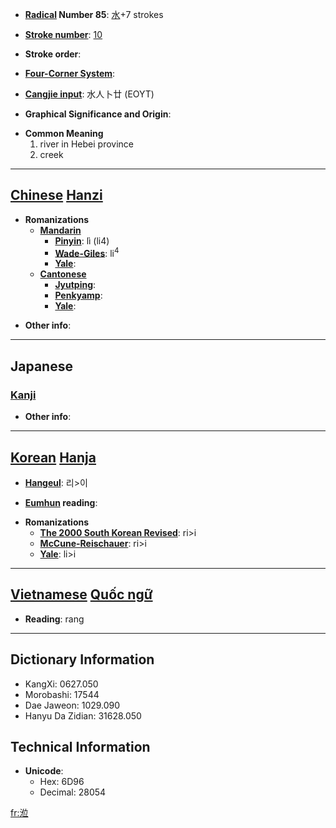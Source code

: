 * '''[[Wiktionary:Chinese radical index| Radical]] Number 85''': [[Wiktionary:Chinese radical index 水|水]]+7 strokes

* '''[[Wiktionary:Chinese total strokes index|Stroke number]]''': [[Wiktionary:Chinese total strokes index 10|10]]

* '''Stroke order''': 

* '''[[Wiktionary:Chinese four corner index|Four-Corner System]]''': 

* '''[[Wiktionary:Chinese Cangjie index|Cangjie input]]''': 水人卜廿 (EOYT)

* '''Graphical Significance and Origin''': 

* '''Common Meaning'''
*#river in Hebei province
*# creek


----

== [[Chinese]] [[Hanzi]] ==

* '''Romanizations'''
** '''[[Mandarin]]'''
*** '''[[Pinyin]]''': lì (li4)
*** '''[[Wade-Giles]]''': li<sup>4</sup>
*** '''[[Yale]]''': 
** '''[[Cantonese]]'''
*** '''[[Jyutping]]''':
*** '''[[Penkyamp]]''': 
*** '''[[Yale]]''': 

* '''Other info''': 

----

==Japanese==
===[[Kanji]]===
{{kanji|on readings=[[れい]] (rei), [[らい]] (rai), [[り]] (ri)|kun readings=[[のぞむ]] (nozomu)}}

* '''Other info''':  

----

== [[Korean]] [[Hanja]] ==

* '''[[Hangeul]]''': 리>이

* '''[[Eumhun]] reading''': 

* '''Romanizations'''
** '''[[The 2000 South Korean Revised Romanization|The 2000 South Korean Revised]]''': ri>i
** '''[[McCune-Reischauer]]''': ri>i
** '''[[Yale]]''': li>i


----

== [[Vietnamese]] [[Quốc ngữ]] ==

* '''Reading''': rang

----

== Dictionary Information ==

* KangXi: 0627.050
* Morobashi: 17544
* Dae Jaweon: 1029.090
* Hanyu Da Zidian: 31628.050

== Technical Information ==

* '''Unicode''':
** Hex: 6D96
** Decimal: 28054

[[fr:涖]]